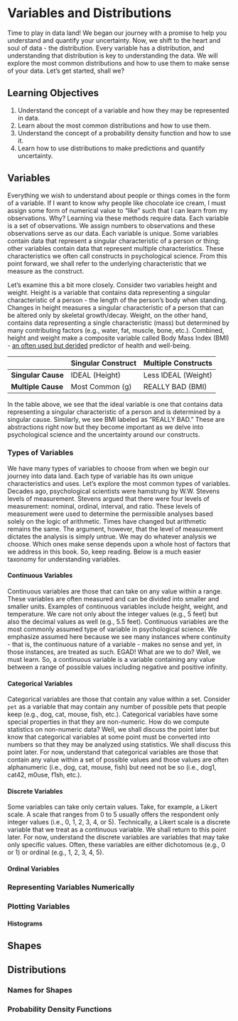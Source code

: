 # Variables and Distributions

Time to play in data land! We began our journey with a promise to help you understand and quantify your uncertainty. Now, we shift to the heart and soul of data - the distribution. Every variable has a distribution, and understanding that distribution is key to understanding the data. We will explore the most common distributions and how to use them to make sense of your data. Let's get started, shall we?

## Learning Objectives

1.  Understand the concept of a variable and how they may be represented in data.
2.  Learn about the most common distributions and how to use them.
3.  Understand the concept of a probability density function and how to use it.
4.  Learn how to use distributions to make predictions and quantify uncertainty.

## Variables

Everything we wish to understand about people or things comes in the form of a variable. If I want to know why people like chocolate ice cream, I must assign some form of numerical value to "like" such that I can learn from my observations. Why?  Learning via these methods require data.  Each variable is a set of observations. We assign numbers to observations and these observations serve as our data. Each variable is unique. Some variables contain data that represent a singular characteristic of a person or thing; other variables contain data that represent multiple characteristics. These characteristics we often call constructs in psychological science. From this point forward, we shall refer to the underlying characteristic that we measure as the construct.

Let's examine this a bit more closely. Consider two variables height and weight. Height is a variable that contains data representing a singular characteristic of a person - the length of the person's body when standing. Changes in height measures a singular characteristic of a person that can be altered only by skeletal growth/decay. Weight, on the other hand, contains data representing a single characteristic (mass) but determined by many contributing factors (e.g., water, fat, muscle, bone, etc.). Combined, height and weight make a composite variable called Body Mass Index (BMI) - [an often used but derided](https://www.health.harvard.edu/blog/how-useful-is-the-body-mass-index-bmi-201603309339) predictor of health and well-being.


|                    | Singular Construct | Multiple Constructs |
|--------------------|--------------------|---------------------|
| **Singular Cause** | IDEAL (Height)     | Less IDEAL (Weight) |
| **Multiple Cause** | Most Common (g)    | REALLY BAD (BMI)    |

In the table above, we see that the ideal variable is one that contains data representing a singular characteristic of a person and is determined by a singular cause. Similarly, we see BMI labeled as "REALLY BAD."  These are abstractions right now but they become important as we delve into psychological science and the uncertainty around our constructs.  

### Types of Variables

We have many types of variables to choose from when we begin our journey into data land. Each type of variable has its own unique characteristics and uses. Let's explore the most common types of variables. Decades ago, psychological scientists were hamstrung by W.W. Stevens levels of measurement. Stevens argued that there were four levels of measurement: nominal, ordinal, interval, and ratio. These levels of measurement were used to determine the permissible analyses based solely on the logic of arithmetic. Times have changed but arithmetic remains the same. The argument, however, that the level of measurement dictates the analysis is simply untrue. We may do whatever analysis we choose. Which ones make sense depends upon a whole host of factors that we address in this book. So, keep reading. Below is a much easier taxonomy for understanding variables.

#### Continuous Variables

Continuous variables are those that can take on any value within a range. These variables are often measured and can be divided into smaller and smaller units. Examples of continuous variables include height, weight, and temperature. We care not only about the integer values (e.g., 5 feet) but also the decimal values as well (e.g., 5.5 feet). Continuous variables are the most commonly assumed type of variable in psychological science. We emphasize assumed here because we see many instances where continuity - that is, the continuous nature of a variable - makes no sense and yet, in those instances, are treated as such. EGAD! What are we to do? Well, we must learn. So, a continuous variable is a variable containing any value between a range of possible values including negative and positive infinity.

#### Categorical Variables

Categorical variables are those that contain any value within a set.  Consider `pet` as a variable that may contain any number of possible pets that people keep (e.g., dog, cat, mouse, fish, etc.). Categorical variables have some special properties in that they are non-numeric.  How do we compute statistics on non-numeric data?  Well, we shall discuss the point later but know that categorical variables at some point must be converted into numbers so that they may be analyzed using statistics.  We shall discuss this point later.  For now, understand that categorical variables are those that contain any value within a set of possible values and those values are often alphanumeric (i.e., dog, cat, mouse, fish) but need not be so (i.e., dog1, cat42, m0use, f1sh, etc.).

#### Discrete Variables

Some variables can take only certain values.  Take, for example, a Likert scale.  A scale that ranges from 0 to 5 usually offers the respondent only integer values (i.e., 0, 1, 2, 3, 4, or 5). Technically, a Likert scale is a discrete variable that we treat as a continuous variable.  We shall return to this point later.  For now, understand the discrete variables are variables that may take only specific values.  Often, these variables are either dichotomous (e.g., 0 or 1) or ordinal (e.g., 1, 2, 3, 4, 5).




#### Ordinal Variables

### Representing Variables Numerically

### Plotting Variables

#### Histograms

## Shapes

## Distributions

### Names for Shapes

### Probability Density Functions
